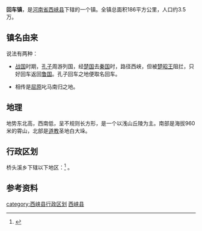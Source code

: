 {{中国乡级行政区|41/13/23/104/000}}
'''回车镇'''，是[[河南省|河南省]][[西峡县|西峡县]]下辖的一个镇。全镇总面积186平方公里，人口约3.5万。

==镇名由来==
说法有两种：
*[[战国|战国]]时期，[[孔子|孔子]]周游列国，经[[楚国|楚国]]去[[秦国|秦国]]时，路径西峡，但被[[楚昭王|楚昭王]]阻拦，只好回车返回[[鲁国|鲁国]]。孔子回车之地便取名回车。

*相传是[[屈原|屈原]]叱马南归之地。

==地理==
地势东北高，西南低，呈不规则长方形，是一个以浅山丘陵为主。南部是海拔960米的霄山，北部是[[道教|道教]]圣地白大垛。

== 行政区划 ==
桥头溪乡下辖以下地区：<ref>{{PRC admin/ref sgc|41/13/23/104/000}}</ref>
{{PRC admin/children|41/13/23/104/000}}。

== 参考资料 ==
{{reflist}}

{{西峡县行政区划}}
[[category:西峡县行政区划|category:西峡县行政区划]]
[[category:南阳建制镇|西峡县]]